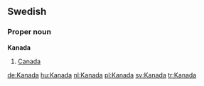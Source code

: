 ==Swedish==
===Proper noun===
'''Kanada'''

#[[Canada]]

[[de:Kanada]]
[[hu:Kanada]]
[[nl:Kanada]]
[[pl:Kanada]]
[[sv:Kanada]]
[[tr:Kanada]]